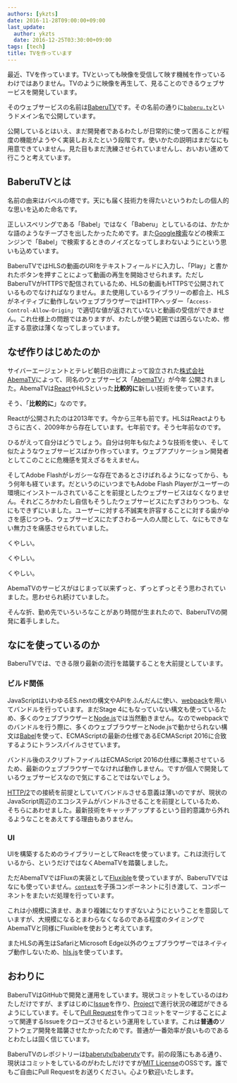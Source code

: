 ```yaml
---
authors: [ykzts]
date: 2016-11-28T09:00:00+09:00
last_update:
  author: ykzts
  date: 2016-12-25T03:30:00+09:00
tags: [tech]
title: TVを作っています
---
```


最近、TVを作っています。TVといっても映像を受信して映す機械を作っているわけではありません。TVのように映像を再生して、見ることのできるウェブサービスを開発しています。

そのウェブサービスの名前は[BaberuTV](https://baberu.tv/)です。その名前の通りに[`baberu.tv`](https://baberu.tv/)というドメイン名で公開しています。

<!--truncate-->

公開しているとはいえ、まだ開発者であるわたしが日常的に使って困ることが程度の機能がようやく実装しおえたという段階です。使いかたの説明はまだなにも用意できていません。見た目もまだ洗練させられていませんし、おいおい進めて行こうと考えています。

## BaberuTVとは

名前の由来はバベルの塔です。天にも届く技術力を得たいというわたしの個人的な思いを込めた命名です。

正しいスペリングである「Babel」ではなく「Baberu」としているのは、かたかな語のようなチープさを出したかったためです。また[Google検索](https://www.google.com/)などの検索エンジンで「Babel」で検索するときのノイズとなってしまわないようにという思いも込めています。

BaberuTVではHLSの動画のURIをテキストフィールドに入力し、「Play」と書かれたボタンを押すことによって動画の再生を開始させられます。ただしBaberuTVがHTTPSで配信されているため、HLSの動画もHTTPSで公開されているものでなければなりません。また使用しているライブラリーの都合上、HLSがネイティブに動作しないウェブブラウザーではHTTPヘッダー「`Access-Control-Allow-Origin`」で適切な値が返されていないと動画の受信ができません。これ仕様上の問題ではありますが、わたしが使う範囲では困らないため、修正する意欲は薄くなってしまっています。

## なぜ作りはじめたのか

サイバーエージェントとテレビ朝日の出資によって設立された[株式会社AbemaTV](http://abematv.co.jp/)によって、同名のウェブサービス「[AbemaTV](https://abema.tv/)」が今年 公開されました。AbemaTVは[React](https://facebook.github.io/react/)やHLSといった**比較的に**新しい技術を使っています。

そう、「**比較的に**」なのです。

Reactが公開されたのは2013年です。今から三年も前です。HLSはReactよりもさらに古く、2009年から存在しています。七年前です。そう七年前なのです。

ひるがえって自分はどうでしょう。自分は何年も似たような技術を使い、そして似たようなウェブサービスばかり作っています。ウェブアプリケーション開発者としてこのことに危機感を覚えざるをえません。

そしてAdobe Flashがレガシーな存在であるとさけばれるようになってから、もう何年も経ています。だというのにいつまでもAdobe Flash Playerがユーザーの環境にインストールされていることを前提としたウェブサービスはなくなりません。それどころかわたし自信もそうしたウェブサービスにたずさわりつつも、なにもできずにいました。ユーザーに対する不誠実を許容することに対する歯がゆさを感じつつも、ウェブサービスにたずさわる一人の人間として、なにもできない無力さを痛感させられていました。

くやしい。

くやしい。

くやしい。

AbemaTVのサービスがはじまって以来ずっと、ずっとずっとそう思わされていました。思わせられ続けていました。

そんな折、勤め先でいろいろなことがあり時間が生まれたので、BaberuTVの開発に着手しました。

## なにを使っているのか

BaberuTVでは、できる限り最新の流行を踏襲することを大前提としています。

### ビルド関係

JavaScriptはいわゆるES.nextの構文やAPIをふんだんに使い、[webpack](https://webpack.github.io/)を用いてバンドルを行っています。まだStage 4にもなっていない構文も使っているため、多くのウェブブラウザーと[Node.js](https://nodejs.org/)では当然動きません。なのでwebpackでのバンドルを行う際に、多くのウェブブラウザーとNode.jsで動かせられない構文は[Babel](https://babeljs.io/)を使って、ECMAScriptの最新の仕様であるECMAScript 2016に合致するようにトランスパイルさせています。

バンドル後のスクリプトファイルはECMAScript 2016の仕様に準拠させているため、最新のウェブブラウザーでなければ動作しません。ですが個人で開発しているウェブサービスなので気にすることではないでしょう。

[HTTP/2](https://http2.github.io/)での接続を前提としていてバンドルさせる意義は薄いのですが、現状のJavaScript周辺のエコシステムがバンドルさせることを前提としているため、そちらにあわせました。最新技術をキャッチアップするという目的意識から外れるようなことをあえてする理由もありません。

### UI

UIを構築するためのライブラリーとしてReactを使っています。これは流行しているから、というだけではなくAbemaTVを踏襲しました。

ただAbemaTVではFluxの実装として[Fluxible](https://fluxible.io/)を使っていますが、BaberuTVではなにも使っていません。[`context`](https://facebook.github.io/react/docs/context.html)を子孫コンポーネントに引き渡して、コンポーネントをまたいだ処理を行っています。

これは小規模に済ませ、あまり複雑になりすぎないようにということを意図していますが、大規模になるとまわらなくなるのである程度のタイミングでAbemaTVと同様にFluxibleを使おうと考えています。

またHLSの再生はSafariとMicrosoft Edge以外のウェブブラウザーではネイティブ動作しないため、[hls.js](https://github.com/dailymotion/hls.js)を使っています。

## おわりに

BaberuTVはGitHubで開発と運用をしています。現状コミットをしているのはわたしだけですが、まずはじめに[Issue](https://help.github.com/articles/about-issues/)を作り、[Project](https://help.github.com/articles/about-projects/)で進行状況の確認ができるようにしています。そして[Pull Request](https://help.github.com/articles/about-pull-requests/)を作ってコミットをマージすることによって関連するIssueをクローズさせるという運用をしています。これは**普通の**ソフトウェア開発を踏襲させたかったためです。普通が一番効率が良いものであるとわたしは固く信じています。

BaberuTVのレポジトリーは[baberutv/baberutv](https://github.com/baberutv/baberutv)です。前の段落にもある通り、現状はコミットをしているのがわたしだけですが[MIT License](https://opensource.org/licenses/MIT)のOSSです。誰でもご自由にPull Requestをお送りください。心より歓迎いたします。

